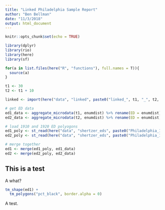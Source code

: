 ```yaml
---
title: "Linked Philadelphia Sample Report"
author: "Ben Bellman"
date: "11/3/2018"
output: html_document
---
```


```r
knitr::opts_chunk$set(echo = TRUE)
```

```r
library(dplyr)
library(rio)
library(here)
library(sf)

for(a in list.files(here("R", "functions"), full.names = T)){
  source(a)
}

t1 <- 30
t2 <- t1 + 10

linked <- import(here("data", "linked", paste0("linked_", t1, "_", t2, ".csv"))) %>% as_tibble()

# get ED data
ed1_data <- aggregate_microdata(t1, enumdist) %>% rename(ED = enumdist)
ed2_data <- aggregate_microdata(t2, enumdist) %>% rename(ED = enumdist)

# load 1910 and 1920 ED polyogons
ed1_poly <- st_read(here("data", "shertzer_eds", paste0("Philadelphia_19", t1, ".shp")))
ed2_poly <- st_read(here("data", "shertzer_eds", paste0("Philadelphia_19", t2, ".shp")))

# merge together
ed1 <- merge(ed1_poly, ed1_data)
ed2 <- merge(ed2_poly, ed2_data)
```

## This is a test

A what?

```r
tm_shape(ed1) +
  tm_polygons("pct_black", border.alpha = 0)
```

A test.